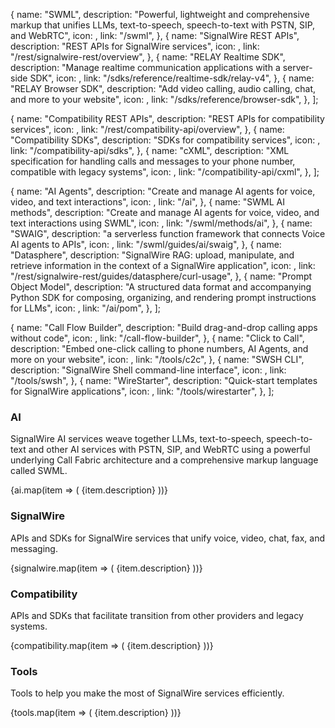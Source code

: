 

  {
    name: "SWML",
    description: "Powerful, lightweight and comprehensive markup that unifies LLMs, text-to-speech, speech-to-text with PSTN, SIP, and WebRTC",
    icon: <MdCode />,
    link: "/swml",
  },
  {
    name: "SignalWire REST APIs",
    description: "REST APIs for SignalWire services",
    icon: <TbApi />,
    link: "/rest/signalwire-rest/overview",
  },
  {
    name: "RELAY Realtime SDK",
    description: "Manage realtime communication applications with a server-side SDK",
    icon: <FaServer />,
    link: "/sdks/reference/realtime-sdk/relay-v4",
  },
  {
    name: "RELAY Browser SDK",
    description: "Add video calling, audio calling, chat, and more to your website",
    icon: <MdWebAsset />,
    link: "/sdks/reference/browser-sdk",
  },
];

  {
    name: "Compatibility REST APIs",
    description: "REST APIs for compatibility services",
    icon: <TbApi />,
    link: "/rest/compatibility-api/overview",
  },
  {
    name: "Compatibility SDKs",
    description: "SDKs for compatibility services",
    icon: <FaServer />,
    link: "/compatibility-api/sdks",
  },
  {
    name: "cXML",
    description: "XML specification for handling calls and messages to your phone number, compatible with legacy systems",
    icon: <MdOutlineCode />,
    link: "/compatibility-api/cxml",
  },
];

  {
    name: "AI Agents",
    description: "Create and manage AI agents for voice, video, and text interactions",
    icon: <FaRobot />,
    link: "/ai",
  },
  {
    name: "SWML AI methods",
    description: "Create and manage AI agents for voice, video, and text interactions using SWML",
    icon: <FaRobot />,
    link: "/swml/methods/ai",
  },
  {
    name: "SWAIG",
    description: "a serverless function framework that connects Voice AI agents to APIs",
    icon: <PiMagicWand />,
    link: "/swml/guides/ai/swaig",
  },
  {
    name: "Datasphere",
    description: "SignalWire RAG: upload, manipulate, and retrieve information in the context of a SignalWire application",
    icon: <PiDatabase />,
    link: "/rest/signalwire-rest/guides/datasphere/curl-usage",
  },
  {
    name: "Prompt Object Model",
    description: "A structured data format and accompanying Python SDK for composing, organizing, and rendering prompt instructions for LLMs",
    icon: <MdOutlineCode />,
    link: "/ai/pom",
  },
];

  {
    name: "Call Flow Builder",
    description: "Build drag-and-drop calling apps without code",
    icon: <PiTreeStructure />,
    link: "/call-flow-builder",
  },
  {
    name: "Click to Call",
    description: "Embed one-click calling to phone numbers, AI Agents, and more on your website",
    icon: <TbClick />,
    link: "/tools/c2c",
  },
  {
    name: "SWSH CLI",
    description: "SignalWire Shell command-line interface",
    icon: <MdOutlineCode />,
    link: "/tools/swsh",
  },
  {
    name: "WireStarter",
    description: "Quick-start templates for SignalWire applications",
    icon: <FaMagic />,
    link: "/tools/wirestarter",
  },
];

### AI

SignalWire AI services weave together LLMs, text-to-speech, speech-to-text and other AI services with PSTN, SIP, and WebRTC using a powerful underlying Call Fabric architecture and a comprehensive markup language called SWML.

<CardGroup cols={3}>
{ai.map(item => (
  <Card 
    key={item.name}
    title={item.name} 
    href={item.link}
    icon={item.icon}
  >
    {item.description}
  </Card>
))}
</CardGroup>


### SignalWire

APIs and SDKs for SignalWire services that unify voice, video, chat, fax, and messaging. 

<CardGroup cols={4}>
{signalwire.map(item => (
  <Card 
    key={item.name}
    title={item.name} 
    href={item.link}
    icon={item.icon}
  >
    {item.description}
  </Card>
))}
</CardGroup>

### Compatibility

APIs and SDKs that facilitate transition from other providers and legacy systems. 

<CardGroup cols={3}>
{compatibility.map(item => (
  <Card 
    key={item.name}
    title={item.name} 
    href={item.link}
    icon={item.icon}
  >
    {item.description}
  </Card>
))}
</CardGroup>

### Tools

Tools to help you make the most of SignalWire services efficiently.

<CardGroup cols={4}>
{tools.map(item => (
  <Card 
    key={item.name}
    title={item.name} 
    href={item.link}
    icon={item.icon}
  >
    {item.description}
  </Card>
))}
</CardGroup>

